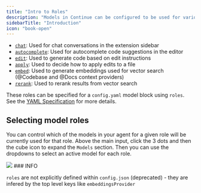 ```yaml
---
title: "Intro to Roles"
description: "Models in Continue can be configured to be used for various roles in the extension."
sidebarTitle: "Introduction"
icon: "book-open"
---
```


- [`chat`](/customize/model-roles/chat): Used for chat conversations in the extension sidebar
- [`autocomplete`](/customize/model-roles/autocomplete): Used for autocomplete code suggestions in the editor
- [`edit`](/customize/model-roles/edit): Used to generate code based on edit instructions
- [`apply`](/customize/model-roles/apply): Used to decide how to apply edits to a file
- [`embed`](/customize/model-roles/embeddings): Used to generate embeddings used for vector search (@Codebase and @Docs context providers)
- [`rerank`](/customize/model-roles/reranking): Used to rerank results from vector search

These roles can be specified for a `config.yaml` model block using `roles`. See the [YAML Specification](/reference#models) for more details.

## Selecting model roles

You can control which of the models in your agent for a given role will be currently used for that role. Above the main input, click the 3 dots and then the cube icon to expand the `Models` section. Then you can use the dropdowns to select an active model for each role.

<Frame>
  <img src="/images/settings-model-roles-5e5f8a6bd9137b70cf94178a7e45847c.png" />
</Frame>

<Note>
  ### INFO

`roles` are not explicitly defined within `config.json` (deprecated) - they are infered by the top level keys like `embeddingsProvider`

</Note>
